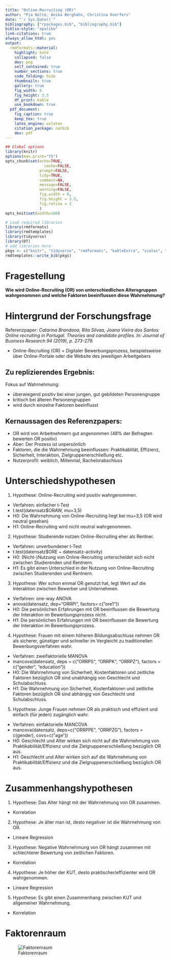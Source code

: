 ```yaml
---
title: "Online-Recruiting (OR)"
author: "Pia Nolte, Anika Berghahn, Christina Koerfers"
date: "`r Sys.Date()`"
bibliography: ["rpackages.bib", "bibliography.bib"]
biblio-style: "apalike"
link-citations: true
always_allow_html: yes
output:
  rmdformats::material:
    highlight: kate
    collapsed: false
    dev: png
    self_contained: true
    number_sections: true
    code_folding: hide
    thumbnails: true
    gallery: true
    fig_width: 6
    fig_height: 3.5
    df_print: kable
    use_bookdown: true
  pdf_document:
    fig_caption: true
    keep_tex: true
    latex_engine: xelatex
    citation_package: natbib
    dev: pdf
---
```


 
```r
## Global options
library(knitr)
options(max.print="75")
opts_chunk$set(echo=TRUE,
	             cache=FALSE,
               prompt=FALSE,
               tidy=TRUE,
               comment=NA,
               message=FALSE,
               warning=FALSE,
               fig.width = 6,
               fig.height = 3.5,
               fig.retina = 2
               )
opts_knit$set(width=100)

# Load required libraries
library(rmdformats)
library(rmdtemplates)
library(tidyverse)
library(DT)
# add libraries here
pkgs <- c("knitr", "tidyverse", "rmdformats", "kableExtra", "scales", "psych", "rmdtemplates", "DT")
rmdtemplates::write_bib(pkgs)
```


# Fragestellung {-}
**Wie wird Online-Recruiting (OR) von unterschiedlichen Altersgruppen wahrgenommen und welche Faktoren beeinflussen diese Wahrnehmung?**

# Hintergrund der Forschungsfrage

Referenzpaper: _Catarina Brandaoa, Rita Silvaa, Joana Vieira dos Santos: Online recruiting in Portugal. Theories and candidate profiles. In: Journal of Business Research 94 (2019), p. 273-279._

* Online-Recruiting (OR) = Digitaler Bewerbungsprozess, beispielsweise über Online-Portale oder die Website des jeweiligen Arbeitgebers 

## Zu replizierendes Ergebnis:

Fokus auf Wahrnehmung:

* überwiegend positiv bei einer jungen, gut gebildeten Personengruppe
* kritisch bei älteren Personengruppen
* wird durch einzelne Faktoren beeinflusst


## Kernaussagen des Referenzpapers:

* OR wird von Arbeitnehmern gut angenommen (48% der Befragten bewerten OR positiv)
* Aber: Der Prozess ist unpersönlich
* Faktoren, die die Wahrnehmung beeinflussen: Praktikablität, Effizienz, Sicherheit, Interaktion, Zielgruppenerschließung etc.
* Nutzerprofil: weiblich, Millennial, Bachelorabschluss


# Unterschiedshypothesen 
1. Hypothese: Online-Recruiting wird positiv wahrgenommen.
* Verfahren: einfacher t-Test 
* t.test(datensatz$ORAW, mu=3,5)
* H0: Die Wahrnehmung von Online-Recruiting liegt bei mu=3,5 (OR wird neutral gesehen)
*	H1: Online-Recruiting wird nicht neutral wahrgenommen.


2. Hypothese: Studierende nutzen Online-Recruiting eher als Rentner.
* Verfahren: unverbundener t-Test 
* t.test(datensatz$ORE ~ datensatz-activity) 
* H0: (Nicht-)Nutzung von Online-Recruiting unterscheidet sich nicht zwischen Studierenden und Rentnern.
* H1: Es gibt einen Unterschied in der Nutzung von Online-Recruiting zwischen Studierenden und Rentnern. 


3. Hypothese: Wer schon einmal OR genutzt hat, legt Wert auf die Interaktion zwischen Bewerber und Unternehmen.
*	Verfahren: one-way ANOVA
*	anova(datensatz, dep=“ORRPI“, factors= c(“ore1“))
*	H0: Die persönlichen Erfahrungen mit OR beeinflussen die Bewertung der Interaktion im Bewerbungsprozess nicht.
*	H1: Die persönlichen Erfahrungen mit OR beeinflussen die Bewertung der Interaktion im Bewerbungsprozess.


4.	Hypothese: Frauen mit einem höheren Bildungsabschluss nehmen OR als sicherer, günstiger und schneller im Vergleicht zu traditionellen Bewerbungsverfahren wahr. 
*	Verfahren:  zweifaktorielle MANOVA
*	mancova(datensatz, deps = c(“ORRPS“, “ORRPK“, “ORRPZ“), factors = c(“gender“, “education“))
*	H0: Die Wahrnehmung von Sicherheit, Kostenfaktoren und zeitliche Faktoren bezüglich OR sind unabhängig von Geschlecht und Schulabschluss.
*	H1: Die Wahrnehmung von Sicherheit, Kostenfaktoren und zeitliche Faktoren bezüglich OR sind abhängig von Geschlecht und Schulabschluss.


5.	Hypothese: Junge Frauen nehmen OR als praktisch und effizient und einfach (für jeden) zugänglich wahr. 
*	Verfahren: einfaktorielle MANCOVA
*	mancova(datensatz, deps=c(“ORRPPE“, “ORRPZG“), factors = c(gender), covs=c(“age“))
*	H0: Geschlecht und Alter wirken sich nicht auf die Wahrnehmung von Praktikabilität/Effizienz und die Zielgruppenerschließung bezüglich OR aus. 
*	H1: Geschlecht und Alter wirken sich auf die Wahrnehmung von Praktikabilität/Effizienz und die Zielgruppenerschließung bezüglich OR aus. 


# Zusammenhangshypothesen
1. Hypothese: Das Alter hängt mit der Wahrnehmung von OR zusammen. 
* Korrelation

2. Hypothese: Je älter man ist, desto negativer ist die Wahrnehmung von OR. 
* Lineare Regression

3. Hypothese: Negative Wahrnehmung von OR hängt zusammen mit schlechterer Bewertung von zeitlichen Faktoren. 
* Korrelation

4. Hypothese: Je höher der KUT, desto praktischer/effizienter wird OR wahrgenommen. 
* Lineare Regression

5. Hypothese: Es gibt einen Zusammenhang zwischen KUT und allgemeiner Wahrnehmung. 
* Korrelation

# Faktorenraum

![Faktorenraum](https://raw.githubusercontent.com/PiaNolte/E-RecruitingWS1920/master/Images/FaktorenraumE-Recruiting2.png)


